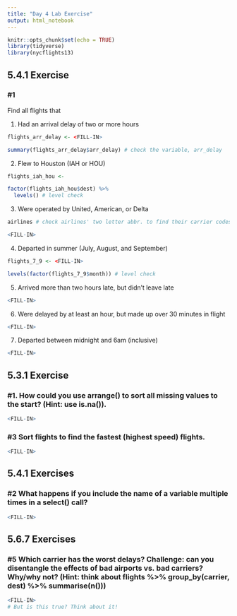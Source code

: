 ```yaml
---
title: "Day 4 Lab Exercise"
output: html_notebook
---
```


```r
knitr::opts_chunk$set(echo = TRUE)
library(tidyverse)
library(nycflights13)
```

## 5.4.1 Exercise

### #1

Find all flights that

(1) Had an arrival delay of two or more hours
```r
flights_arr_delay <- <FILL-IN>
```
```r
summary(flights_arr_delay$arr_delay) # check the variable, arr_delay
```


(2) Flew to Houston (IAH or HOU)
```r
flights_iah_hou <- 
```

```r
factor(flights_iah_hou$dest) %>% 
  levels() # level check
```

(3) Were operated by United, American, or Delta
```r
airlines # check airlines' two letter abbr. to find their carrier codes

<FILL-IN>
```


(4) Departed in summer (July, August, and September)
```r
flights_7_9 <- <FILL-IN>

levels(factor(flights_7_9$month)) # level check
```

(5) Arrived more than two hours late, but didn’t leave late
```r
<FILL-IN>

```


(6) Were delayed by at least an hour, but made up over 30 minutes in flight

```r
<FILL-IN>
```

(7) Departed between midnight and 6am (inclusive)
```r
<FILL-IN>
```

## 5.3.1 Exercise

### #1. How could you use arrange() to sort all missing values to the start? (Hint: use is.na()).

```r
<FILL-IN>
```


### #3 Sort flights to find the fastest (highest speed) flights.

```r
<FILL-IN>
```

## 5.4.1 Exercises
### #2 What happens if you include the name of a variable multiple times in a select() call?
```r
<FILL-IN>
```

## 5.6.7 Exercises
### #5 Which carrier has the worst delays? Challenge: can you disentangle the effects of bad airports vs. bad carriers? Why/why not? (Hint: think about flights %>% group_by(carrier, dest) %>% summarise(n()))
```r
<FILL-IN>
# But is this true? Think about it!
```

